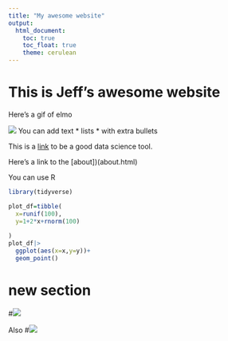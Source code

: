 ```yaml
---
title: "My awesome website"
output: 
  html_document:
    toc: true
    toc_float: true
    theme: cerulean
---
```


# This is Jeff's awesome website

Here's a gif of elmo

![](https://media.giphy.com/media/drXGoW1iudhKw/giphy.gif)
You can add text
* lists
* with extra bullets

This is a [link](https://google.com/) to be a good data science tool.

Here's a link to the [about])(about.html)

You can use R
```r
library(tidyverse)

plot_df=tibble(
  x=runif(100),
  y=1+2*x+rnorm(100)
  
)
plot_df|>
  ggplot(aes(x=x,y=y))+
  geom_point()
```

# new section


#![](images/ted.jpg)

Also 
#![](images/)

